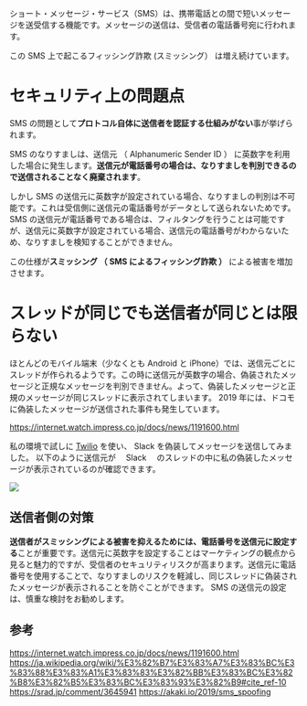 ショート・メッセージ・サービス（SMS）は、携帯電話との間で短いメッセージを送受信する機能です。メッセージの送信は、受信者の電話番号宛に行われます。

この SMS 上で起こるフィッシング詐欺 (スミッシング） は増え続けています。

# セキュリティ上の問題点

SMS の問題として**プロトコル自体に送信者を認証する仕組みがない**事が挙げられます。

SMS のなりすましは、送信元 （ Alphanumeric Sender ID ） に英数字を利用した場合に発生します。**送信元が電話番号の場合は、なりすましを判別できるので送信されることなく廃棄されます**。

しかし SMS の送信元に英数字が設定されている場合、なりすましの判別は不可能です。これは受信側に送信元の電話番号がデータとして送られないためです。 SMS の送信元が電話番号である場合は、フィルタングを行うことは可能ですが、送信元に英数字が設定されている場合、送信元の電話番号がわからないため、なりすましを検知することができません。

この仕様が**スミッシング （ SMS によるフィッシング詐欺 ）** による被害を増加させます。

# スレッドが同じでも送信者が同じとは限らない

ほとんどのモバイル端末（少なくとも Android と iPhone）では、送信元ごとにスレッドが作られるようです。この時に送信元が英数字の場合、偽装されたメッセージと正規なメッセージを判別できません。よって、偽装したメッセージと正規のメッセージが同じスレッドに表示されてしまいます。 2019 年には、ドコモに偽装したメッセージが送信された事件も発生しています。

https://internet.watch.impress.co.jp/docs/news/1191600.html

私の環境で試しに [Twilio](https://www.twilio.com/en-us) を使い、 Slack を偽装してメッセージを送信してみました。
以下のように送信元が　 Slack 　のスレッドの中に私の偽装したメッセージが表示されているのが確認できます。

![](https://storage.googleapis.com/zenn-user-upload/33820043a639-20240205.png)

## 送信者側の対策

**送信者がスミッシングによる被害を抑えるためには、電話番号を送信元に設定する**ことが重要です。送信元に英数字を設定することはマーケティングの観点から見ると魅力的ですが、受信者のセキュリティリスクが高まります。送信元に電話番号を使用することで、なりすましのリスクを軽減し、同じスレッドに偽装されたメッセージが表示されることを防ぐことができます。
SMS の送信元の設定は、慎重な検討をお勧めします。

## 参考

https://internet.watch.impress.co.jp/docs/news/1191600.html
https://ja.wikipedia.org/wiki/%E3%82%B7%E3%83%A7%E3%83%BC%E3%83%88%E3%83%A1%E3%83%83%E3%82%BB%E3%83%BC%E3%82%B8%E3%82%B5%E3%83%BC%E3%83%93%E3%82%B9#cite_ref-10
https://srad.jp/comment/3645941
https://akaki.io/2019/sms_spoofing


